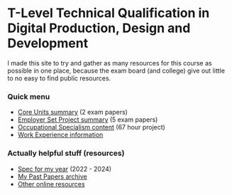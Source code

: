 # T-Level Technical Qualification in Digital Production, Design and Development

I made this site to try and gather as many resources for this course as possible in one place, because the exam board (and college) give out little to no easy to find public resources.

### Quick menu
- [Core Units summary](/course-structure#core-units) (2 exam papers)
- [Employer Set Project summary](/course-structure#employer-set-project) (5 exam papers)
- [Occupational Specialism content](/course-structure#occupational-specialism) (67 hour project)
- [Work Experience information](/work-experience)

### Actually helpful stuff (resources)

- [Spec for my year](https://qualifications.pearson.com/content/dam/pdf/TLevels/digital/2020/specification-and-sample-assessments/t-level-tq-in-digital-production-design-and-development-spec1.pdf) (2022 - 2024)
- [My Past Papers archive](/past-papers)
- [Other online resources](/resources)